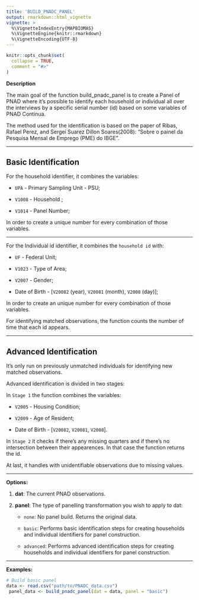 ```yaml
---
title: 'BUILD_PNADC_PANEL'
output: rmarkdown::html_vignette
vignette: >
  %\VignetteIndexEntry{MAPBIOMAS}
  %\VignetteEngine{knitr::rmarkdown}
  %\VignetteEncoding{UTF-8}
---
```


```r
knitr::opts_chunk$set(
  collapse = TRUE,
  comment = "#>"
)
```

**Description**

The main goal of the function build_pnadc_panel is to create a Panel of PNAD where it's possible to identify each household or individual all over the interviews by a specific serial number (id) based on some variables of PNAD Continua.

The method used for the identification is based on the paper of Ribas, Rafael Perez, and Sergei Suarez Dillon Soares(2008): "Sobre o painel da Pesquisa Mensal de Emprego (PME) do IBGE". 

***

## Basic Identification

For the household identifier, it combines the variables:

* `UPA` - Primary Sampling Unit - PSU;

* `V1008` - Household ;

* `V1014` - Panel Number;

In order to create a unique number for every combination of those variables.

***

For the Individual id identifier, it combines the `household id` with:

* `UF` - Federal Unit;

* `V1023` - Type of Area;

* `V2007` - Gender;

* Date of Birth - [`V20082` (year), `V20081` (month), `V2008` (day)];

In order to create an unique number for every combination of those variables.

For identifying matched observations, the function counts the number of time that each id appears.

***

## Advanced Identification

It's only run on previously unmatched individuals for identifying new matched observations.

Advanced identification is divided in two stages:

In `Stage 1` the function combines the variables:

* `V2005` - Housing Condition;

* `V2009` - Age of Resident; 

* Date of Birth - [`V20082`, `V20081`, `V2008`].

In `Stage 2` it checks if there's any missing quarters and if there's no intersection between their appearences. In that case the function returns the id.


At last, it handles with unidentifiable observations due to missing values.


***
**Options:**

  1. **dat**: The current PNAD observations.


  2. **panel**: The type of panelling transformation you wish to apply to dat:
  
     * `none`: No panel build. Returns the original data.
     
     * `basic`: Performs basic identification steps for creating households and individual identifiers for panel construction.
     
     * `advanced`: Performs advanced identification steps for creating households and individual identifiers for panel construction.

***

**Examples:** 

```r
# Build basic panel 
data <- read.csv("path/to/PNADC_data.csv")
 panel_data <- build_pnadc_panel(dat = data, panel = "basic")

```






